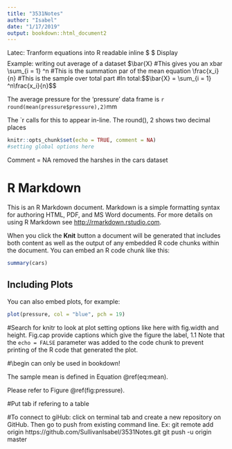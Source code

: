 ```yaml
---
title: "3531Notes"
author: "Isabel"
date: "1/17/2019"
output: bookdown::html_document2
---
```



Latec:
Tranform equations into R readable
inline $ $
Display $$   $$
Example: writing out average of a dataset
$\bar{X} #This gives you an xbar
\sum_{i = 1} ^n #This is the summation par of the mean equation
\frac{x_i}{n} #This is the sample over total part
#In total:
$$\bar{X} = \sum_{i = 1} ^n\frac{x_i}{n}$$


The average pressure for the 'pressure' data frame is `r round(mean(pressure$pressure),2)`mm

The `r calls for this to appear in-line. The round(), 2 shows two decimal places

```r
knitr::opts_chunk$set(echo = TRUE, comment = NA) 
#setting global options here
```

Comment = NA removed the harshes in the cars dataset

# R Markdown

This is an R Markdown document. Markdown is a simple formatting syntax for authoring HTML, PDF, and MS Word documents. For more details on using R Markdown see <http://rmarkdown.rstudio.com>.

When you click the **Knit** button a document will be generated that includes both content as well as the output of any embedded R code chunks within the document. You can embed an R code chunk like this:

```r
summary(cars)
```

## Including Plots

You can also embed plots, for example:

```r
plot(pressure, col = "blue", pch = 19)
```

#Search for knitr to look at plot setting options like here with fig.width and height. Fig.cap provide captions which give the figure the label, 1.1
Note that the `echo = FALSE` parameter was added to the code chunk to prevent printing of the R code that generated the plot.

#\begin can only be used in bookdown!
\begin{equation}
\bar{X} = \sum_{i = 1} ^n\frac{x_i}{n}
(\#eq:mean)
\end{equation}

The sample mean is defined in Equation \@ref(eq:mean).

Please refer to Figure \@ref(fig:pressure).

#Put tab if refering to a table

#To connect to giHub: click on terminal tab and create a new repository on GitHub. Then go to push from existing command line. Ex:
  git remote add origin https://github.com/SullivanIsabel/3531Notes.git
git push -u origin master
